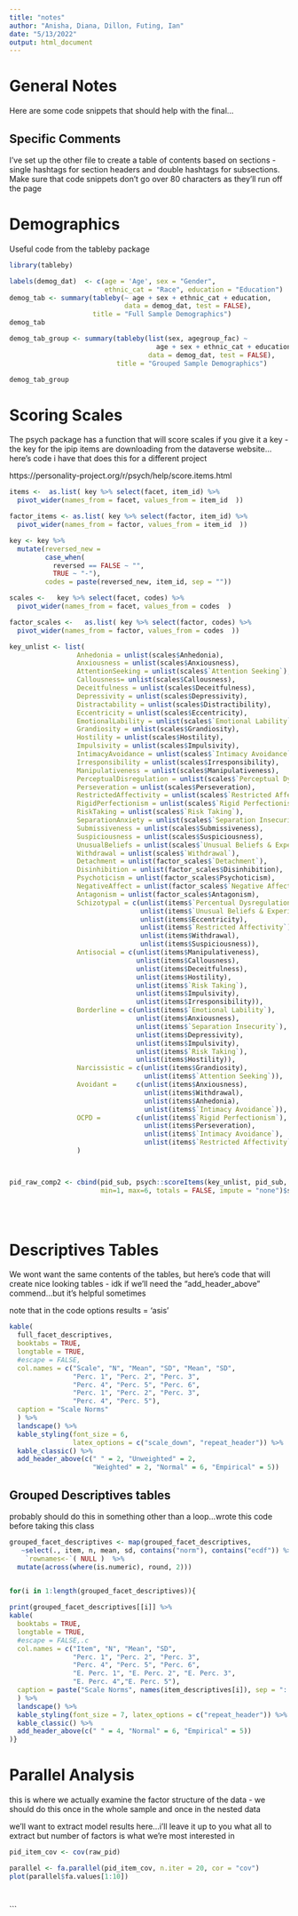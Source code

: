 ```yaml
---
title: "notes"
author: "Anisha, Diana, Dillon, Futing, Ian"
date: "5/13/2022"
output: html_document
---
```


# General Notes

Here are some code snippets that should help with the final...

## Specific Comments

I've set up the other file to create a table of contents based on sections - single hashtags for section headers and double hashtags for subsections. Make sure that code snippets don't go over 80 characters as they'll run off the page 


# Demographics
Useful code from the tableby package

```r
library(tableby)

labels(demog_dat)  <- c(age = 'Age', sex = "Gender", 
                        ethnic_cat = "Race", education = "Education")
demog_tab <- summary(tableby(~ age + sex + ethnic_cat + education, 
                             data = demog_dat, test = FALSE),  
                     title = "Full Sample Demographics")
demog_tab

demog_tab_group <- summary(tableby(list(sex, agegroup_fac) ~ 
                                     age + sex + ethnic_cat + education, 
                                   data = demog_dat, test = FALSE), 
                           title = "Grouped Sample Demographics") 

demog_tab_group
```


# Scoring Scales
The psych package has a function that will score scales if you give it a key - the key for the ipip items are downloading from the dataverse website...here's code i have that does this for a different project

https://personality-project.org/r/psych/help/score.items.html
```r

items <-  as.list( key %>% select(facet, item_id) %>% 
  pivot_wider(names_from = facet, values_from = item_id  ))

factor_items <- as.list( key %>% select(factor, item_id) %>% 
  pivot_wider(names_from = factor, values_from = item_id  ))

key <- key %>% 
  mutate(reversed_new =
         case_when(
           reversed == FALSE ~ "", 
           TRUE ~ "-"), 
         codes = paste(reversed_new, item_id, sep = ""))

scales <-   key %>% select(facet, codes) %>% 
  pivot_wider(names_from = facet, values_from = codes  )

factor_scales <-   as.list( key %>% select(factor, codes) %>% 
  pivot_wider(names_from = factor, values_from = codes  ))

key_unlist <- list(
                 Anhedonia = unlist(scales$Anhedonia), 
                 Anxiousness = unlist(scales$Anxiousness), 
                 AttentionSeeking = unlist(scales$`Attention Seeking`), 
                 Callousness= unlist(scales$Callousness), 
                 Deceitfulness = unlist(scales$Deceitfulness), 
                 Depressivity = unlist(scales$Depressivity), 
                 Distractability = unlist(scales$Distractibility), 
                 Eccentricity = unlist(scales$Eccentricity), 
                 EmotionalLability = unlist(scales$`Emotional Lability`), 
                 Grandiosity = unlist(scales$Grandiosity), 
                 Hostility = unlist(scales$Hostility), 
                 Impulsivity = unlist(scales$Impulsivity),
                 IntimacyAvoidance = unlist(scales$`Intimacy Avoidance`), 
                 Irresponsibility = unlist(scales$Irresponsibility), 
                 Manipulativeness = unlist(scales$Manipulativeness), 
                 PerceptualDisregulation = unlist(scales$`Perceptual Dysregulation`), 
                 Perseveration = unlist(scales$Perseveration), 
                 RestrictedAffectivity = unlist(scales$`Restricted Affectivity`),
                 RigidPerfectionism = unlist(scales$`Rigid Perfectionism`), 
                 RiskTaking = unlist(scales$`Risk Taking`), 
                 SeparationAnxiety = unlist(scales$`Separation Insecurity`), 
                 Submissiveness = unlist(scales$Submissiveness), 
                 Suspiciousness = unlist(scales$Suspiciousness), 
                 UnusualBeliefs = unlist(scales$`Unusual Beliefs & Experiences`), 
                 Withdrawal = unlist(scales$`Withdrawal`), 
                 Detachment = unlist(factor_scales$`Detachment`), 
                 Disinhibition = unlist(factor_scales$Disinhibition), 
                 Psychoticism = unlist(factor_scales$Psychoticism), 
                 NegativeAffect = unlist(factor_scales$`Negative Affect`), 
                 Antagonism = unlist(factor_scales$Antagonism), 
                 Schizotypal = c(unlist(items$`Percentual Dysregulation`), 
                                 unlist(items$`Unusual Beliefs & Experiences`),
                                 unlist(items$Eccentricity), 
                                 unlist(items$`Restricted Affectivity`), 
                                 unlist(items$Withdrawal), 
                                 unlist(items$Suspiciousness)), 
                 Antisocial = c(unlist(items$Manipulativeness), 
                                unlist(items$Callousness), 
                                unlist(items$Deceitfulness), 
                                unlist(items$Hostility), 
                                unlist(items$`Risk Taking`), 
                                unlist(items$Impulsivity), 
                                unlist(items$Irresponsibility)), 
                 Borderline = c(unlist(items$`Emotional Lability`), 
                                unlist(items$Anxiousness), 
                                unlist(items$`Separation Insecurity`), 
                                unlist(items$Depressivity), 
                                unlist(items$Impulsivity), 
                                unlist(items$`Risk Taking`), 
                                unlist(items$Hostility)), 
                 Narcissistic = c(unlist(items$Grandiosity), 
                                  unlist(items$`Attention Seeking`)), 
                 Avoidant =     c(unlist(items$Anxiousness), 
                                  unlist(items$Withdrawal), 
                                  unlist(items$Anhedonia), 
                                  unlist(items$`Intimacy Avoidance`)), 
                 OCPD =         c(unlist(items$`Rigid Perfectionism`), 
                                  unlist(items$Perseveration), 
                                  unlist(items$`Intimacy Avoidance`), 
                                  unlist(items$`Restricted Affectivity`))
                 )



pid_raw_comp2 <- cbind(pid_sub, psych::scoreItems(key_unlist, pid_sub, 
                       min=1, max=6, totals = FALSE, impute = "none")$scores)


          
```

# Descriptives Tables

We wont want the same contents of the tables, but here's code that will create nice looking tables - idk if we'll need the "add_header_above" commend...but it's helpful sometimes

note that in the code options results = 'asis'

```r
kable(
  full_facet_descriptives,
  booktabs = TRUE,
  longtable = TRUE,
  #escape = FALSE,
  col.names = c("Scale", "N", "Mean", "SD", "Mean", "SD", 
                "Perc. 1", "Perc. 2", "Perc. 3", 
                "Perc. 4", "Perc. 5", "Perc. 6", 
                "Perc. 1", "Perc. 2", "Perc. 3", 
                "Perc. 4", "Perc. 5"),
  caption = "Scale Norms"
  ) %>% 
  landscape() %>% 
  kable_styling(font_size = 6, 
                latex_options = c("scale_down", "repeat_header")) %>% 
  kable_classic() %>% 
  add_header_above(c(" " = 2, "Unweighted" = 2, 
                     "Weighted" = 2, "Normal" = 6, "Empirical" = 5))


```


## Grouped Descriptives tables

probably should do this in something other than a loop...wrote this code before taking this class
```r
grouped_facet_descriptives <- map(grouped_facet_descriptives,
   ~select(., item, n, mean, sd, contains("norm"), contains("ecdf")) %>% 
    `rownames<-`( NULL )  %>% 
  mutate(across(where(is.numeric), round, 2)))


for(i in 1:length(grouped_facet_descriptives)){
  
print(grouped_facet_descriptives[[i]] %>% 
kable(
  booktabs = TRUE,
  longtable = TRUE,
  #escape = FALSE,.c
  col.names = c("Item", "N", "Mean", "SD", 
                "Perc. 1", "Perc. 2", "Perc. 3", 
                "Perc. 4", "Perc. 5", "Perc. 6", 
                "E. Perc. 1", "E. Perc. 2", "E. Perc. 3", 
                "E. Perc. 4","E. Perc. 5"),
  caption = paste("Scale Norms", names(item_descriptives[i]), sep = ": ")
  ) %>% 
  landscape() %>% 
  kable_styling(font_size = 7, latex_options = c("repeat_header")) %>% 
  kable_classic() %>% 
  add_header_above(c(" " = 4, "Normal" = 6, "Empirical" = 5))
)}
```


# Parallel Analysis

this is where we actually examine the factor structure of the data - we should do this once in the whole sample and once in the nested data

we'll want to extract model results here...i'll leave it up to you what all to extract but number of factors is what we're most interested in
```r
pid_item_cov <- cov(raw_pid)

parallel <- fa.parallel(pid_item_cov, n.iter = 20, cor = "cov") 
plot(parallel$fa.values[1:10])




```

```


